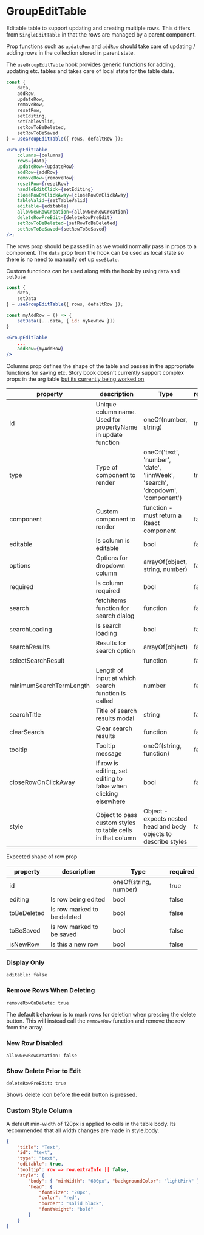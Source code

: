 
# GroupEditTable

Editable table to support updating and creating multiple rows. This differs from `SingleEditTable` in that the rows are managed by a parent component.

<Canvas>
    <Story id="components-editabletable-groupedittable--default" />
</Canvas>

Prop functions such as `updateRow` and `addRow` should take care of updating / adding rows in the collection stored in parent state.

The `useGroupEditTable` hook provides generic functions for adding, updating etc. tables and takes care of local state for the table data.

```jsx
const {
    data,
    addRow,
    updateRow,
    removeRow,
    resetRow,
    setEditing,
    setTableValid,
    setRowToBeDeleted,
    setRowToBeSaved
} = useGroupEditTable({ rows, defaltRow });

<GroupEditTable
    columns={columns}
    rows={data}
    updateRow={updateRow}
    addRow={addRow}
    removeRow={removeRow}
    resetRow={resetRow}
    handleEditClick={setEditing}
    closeRowOnClickAway={closeRowOnClickAway}
    tableValid={setTableValid}
    editable={editable}
    allowNewRowCreation={allowNewRowCreation}
    deleteRowPreEdit={deleteRowPreEdit}
    setRowToBeDeleted={setRowToBeDeleted}
    setRowToBeSaved={setRowToBeSaved}
/>;
```

The rows prop should be passed in as we would normally pass in props to a component. The `data` prop from the hook can be used as local state so there is no need to manually set up `useState`.

Custom functions can be used along with the hook by using `data` and `setData`

```jsx
const {
    data,
    setData
} = useGroupEditTable({ rows, defaltRow });

const myAddRow = () => {
    setData([...data, { id: myNewRow }])
}

<GroupEditTable
    ...
    addRow={myAddRow}
/>

```

Columns prop defines the shape of the table and passes in the appropriate functions for saving etc.
Story book doesn't currently support complex props in the arg table [but its currently being worked on](https://github.com/storybookjs/storybook/issues/12078)

| property                | description                                                     | Type                                                                           | required |
| ----------------------- | --------------------------------------------------------------- | ------------------------------------------------------------------------------ | -------- |
| id                      | Unique column name. Used for propertyName in update function    | oneOf(number, string)                                                          | true     |
| type                    | Type of component to render                                     | oneOf('text', 'number', 'date', 'linnWeek', 'search', 'dropdown', 'component') | true     |
| component               | Custom component to render                                      | function - must return a React component                                       | false    |
| editable                | Is column is editable                                           | bool                                                                           | false    |
| options                 | Options for dropdown column                                     | arrayOf(object, string, number)                                                | false    |
| required                | Is column required                                              | bool                                                                           | false    |
| search                  | fetchItems function for search dialog                           | function                                                                       | false    |
| searchLoading           | Is search loading                                               | bool                                                                           | false    |
| searchResults           | Results for search option                                       | arrayOf(object)                                                                | false    |
| selectSearchResult      |                                                                 | function                                                                       | false    |
| minimumSearchTermLength | Length of input at which search function is called              | number                                                                         | false    |
| searchTitle             | Title of search results modal                                   | string                                                                         | false    |
| clearSearch             | Clear search results                                            | function                                                                       | false    |
| tooltip                 | Tooltip message                                                 | oneOf(string, function)                                                        | false    |
| closeRowOnClickAway     | If row is editing, set editing to false when clicking elsewhere | bool                                                                           | false    |
| style                   | Object to pass custom styles to table cells in that column      | Object - expects nested head and body objects to describe styles               | false    |

Expected shape of row prop

| property    | description                 | Type                  | required |
| ----------- | --------------------------- | --------------------- | -------- |
| id          |                             | oneOf(string, number) | true     |
| editing     | Is row being edited         | bool                  | false    |
| toBeDeleted | Is row marked to be deleted | bool                  | false    |
| toBeSaved   | Is row marked to be saved   | bool                  | false    |
| isNewRow    | Is this a new row           | bool                  | false    |

<ArgsTable of={GroupEditTable} />

### Display Only

`editable: false`

<Canvas>
    <Story id="components-editabletable-groupedittable--display-only" />
</Canvas>

### Remove Rows When Deleting

`removeRowOnDelete: true`

The default behaviour is to mark rows for deletion when pressing the delete button.
This will instead call the `removeRow` function and remove the row from the array.

<Canvas>
    <Story id="components-editabletable-groupedittable--remove-row-on-delete" />
</Canvas>

### New Row Disabled

`allowNewRowCreation: false`

<Canvas>
    <Story id="components-editabletable-groupedittable--static-rows" />
</Canvas>

### Show Delete Prior to Edit

`deleteRowPreEdit: true`

Shows delete icon before the edit button is pressed.

<Canvas>
    <Story id="components-editabletable-groupedittable--show-delete" />
</Canvas>

### Custom Style Column

A default min-width of 120px is applied to cells in the table body. Its recommended that all width changes are made in style.body.

```json
{
    "title": "Text",
    "id": "text",
    "type": "text",
    "editable": true,
    "tooltip": row => row.extraInfo || false,
    "style": {
        "body": { "minWidth": "600px", "backgroundColor": "lightPink" },
        "head": {
            "fontSize": "20px",
            "color": "red",
            "border": "solid black",
            "fontWeight": "bold"
        }
    }
}
```

<Canvas>
    <Story id="components-editabletable-groupedittable--custom-style-col" />
</Canvas>
